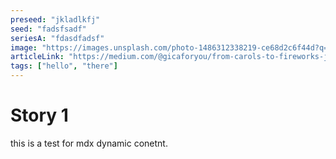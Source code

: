 ---
preseed: "jkladlkfj"
seed: "fadsfsadf"
seriesA: "fdasdfadsf"
image: "https://images.unsplash.com/photo-1486312338219-ce68d2c6f44d?q=80&w=2072&auto=format&fit=crop&ixlib=rb-4.0.3&ixid=M3wxMjA3fDB8MHxwaG90by1wYWdlfHx8fGVufDB8fHx8fA%3D%3D"
articleLink: "https://medium.com/@gicaforyou/from-carols-to-fireworks-joyful-new-years-traditions-8cc628b4c472"
tags: ["hello", "there"]
---

# Story 1

this is a test for mdx dynamic conetnt.
